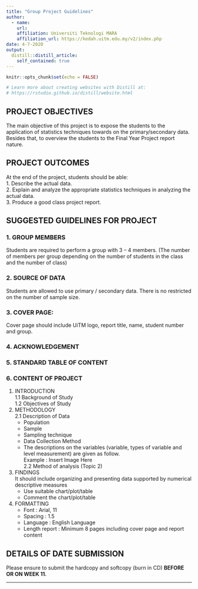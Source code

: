 ```yaml
---
title: "Group Project Guidelines"
author: 
  - name: 
    url: 
    affiliation: Universiti Teknologi MARA
    affiliation_url: https://kedah.uitm.edu.my/v2/index.php
date: 4-7-2020
output: 
  distill::distill_article:
    self_contained: true
---
```

  
  
```r
knitr::opts_chunk$set(echo = FALSE)

# Learn more about creating websites with Distill at:
# https://rstudio.github.io/distill/website.html

```

## PROJECT OBJECTIVES   

The main objective of this project is to expose the students to the application of statistics techniques towards on the primary/secondary data. Besides that, to overview the students to the Final Year Project report nature.  

## PROJECT OUTCOMES    

At the end of the project, students should be able:  
1. Describe the actual data.  
2. Explain and analyze the appropriate statistics techniques in analyzing the actual data.  
3. Produce a good class project report.  

## SUGGESTED GUIDELINES FOR PROJECT  

### 1. GROUP MEMBERS  
Students are required to perform a group with 3 – 4 members. (The number of members per group depending on the number of students in the class and the number of class)  

### 2. SOURCE OF DATA  
Students are allowed to use primary / secondary data. There is no restricted on the number of sample size.  

### 3. COVER PAGE:  
Cover page should include UiTM logo, report title, name, student number and group.  

### 4. ACKNOWLEDGEMENT  

### 5. STANDARD TABLE OF CONTENT  

### 6. CONTENT OF PROJECT  

1. INTRODUCTION  
  1.1 Background of Study  
  1.2 Objectives of Study  
2. METHODOLOGY  
  2.1 Description of Data  
      - Population  
      - Sample  
      - Sampling technique  
      - Data Collection Method  
      - The descriptions on the variables (variable, types of variable and level measurement) are given as follow.  
      Example :
              Insert Image Here  
  2.2 Method of analysis (Topic 2)  
3. FINDINGS  
  It should include organizing and presenting data supported by numerical descriptive measures  
    - Use suitable chart/plot/table  
    - Comment the chart/plot/table  
4. FORMATTING  
    - Font : Arial, 11  
    - Spacing : 1.5  
    - Language : English Language  
    - Length report : Minimum 8 pages including cover page and report content  

## DETAILS OF DATE SUBMISSION  
Please ensure to submit the hardcopy and softcopy (burn in CD) **BEFORE OR ON WEEK 11.**  

***  